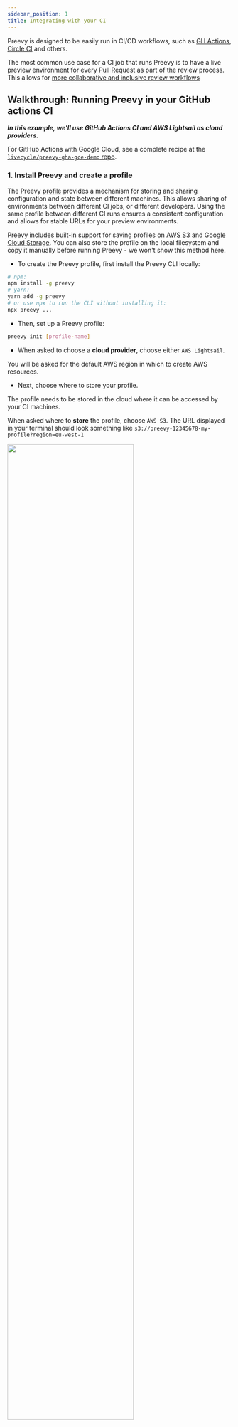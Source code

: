 ```yaml
---
sidebar_position: 1
title: Integrating with your CI
---
```



Preevy is designed to be easily run in CI/CD workflows,
such as [GH Actions](https://github.com/features/actions), [Circle CI](https://circleci.com/) and others.

The most common use case for a CI job that runs Preevy is to have a live preview environment for every Pull Request
as part of the review process. This allows for [more collaborative and inclusive review workflows](/intro/motivation)

## Walkthrough: Running Preevy in your GitHub actions CI

***In this example, we'll use GitHub Actions CI and AWS Lightsail as cloud providers.***

For GitHub Actions with Google Cloud, see a complete recipe at the [`livecycle/preevy-gha-gce-demo` repo](https://github.com/livecycle/preevy-gha-gce-demo).

### 1. Install Preevy and create a profile

The Preevy [profile](https://preevy.dev/intro/under-the-hood#profile-configuration) provides a mechanism for storing and sharing configuration and state between different machines.
This allows sharing of environments between different CI jobs, or different developers.
Using the same profile between different CI runs ensures a consistent configuration and allows for stable URLs for your preview environments.

Preevy includes built-in support for saving profiles on [AWS S3](https://aws.amazon.com/s3/) and [Google Cloud Storage](https://cloud.google.com/storage/).
You can also store the profile on the local filesystem and copy it manually before running Preevy - we won't show this method here.

- To create the Preevy profile, first install the Preevy CLI locally:

```bash
# npm:
npm install -g preevy
# yarn:
yarn add -g preevy
# or use npx to run the CLI without installing it:
npx preevy ...
```

- Then, set up a Preevy profile:

```bash
preevy init [profile-name]
```

- When asked to choose a **cloud provider**, choose either `AWS Lightsail`.

You will be asked for the default AWS region in which to create AWS resources.

- Next, choose where to store your profile.

The profile needs to be stored in the cloud where it can be accessed by your CI machines.

When asked where to **store** the profile, choose `AWS S3`.
The URL displayed in your terminal should look something like `s3://preevy-12345678-my-profile?region=eu-west-1`

<img src={StoreInS3Screenshot} width="75%" />

<br />
<br />

- Note the URL displayed in your terminal - this is the Preevy profile URL which we'll use in the actions below.

### 2. Make sure GitHub Actions workflows have AWS permissions

In this example, we'll be using the [`aws-actions/configure-aws-credentials` action](https://github.com/aws-actions/configure-aws-credentials) with GitHub's [OIDC provider](https://github.com/aws-actions/configure-aws-credentials#oidc).
Make sure the configured role has the [required permissions](/deploy-runtimes/aws-lightsail#required-aws-permissions).

### 3. Create your GitHub Actions workflows

We'll create two workflows:

The `Deploy Preevy environment` workflow will create the preview environments when a PR is opened or updated.

The `Teardown Preevy environment` workflow will bring down the running preview environments when the PR is closed.

- For the `Deploy Preevy environment` workflow, create the file `preevy-up.yaml` in the `.github/workflows` directory of your repo:

```yaml
name: Deploy Preevy environment
on:
  pull_request:
    types:
      - opened
      - reopened
      - synchronize

permissions:
  id-token: write
  contents: read

  # Needed to write a PR comment with the environment URLs
  pull-requests: write

jobs:
  deploy:
    timeout-minutes: 15

    # allow a single job to run per PR
    concurrency: preevy-${{ github.event.number }}

    runs-on: ubuntu-latest
    steps:
      - uses: aws-actions/configure-aws-credentials@v2
        with:
          role-to-assume: arn:aws:iam::12345678:role/my-role
          aws-region: eu-west-1

      - uses: actions/checkout@v3

      - uses: livecycle/preevy-up-action@v2.0.0
        id: preevy
        with:
          profile-url: "${{ vars.PREEVY_PROFILE_URL }}"
          docker-compose-yaml-paths: "./docker/docker-compose.yaml"

      # Change `frontend` and `3000` in this step to your main service and port
      # This will appear as the GH environment URL
      - id: store_url
        name: Store URL of frontend
        run: |
          echo url=$(jq -r '.[] | select(.service=="frontend" and .port==3000).url' "${{ steps.preevy_up.outputs.urls-file }}") >> "$GITHUB_OUTPUT"
```

- For the `Teardown Preevy environment` workflow, create the file `preevy-down.yaml` in the `.github/workflows` directory of your repo:

```yaml
name: Teardown Preevy environment
on:
  pull_request:
    types:
      - closed
permissions:
  id-token: write
  contents: read

  # needed to update the PR comment with the environment URLs
  pull-requests: write
jobs:
  teardown:
    runs-on: ubuntu-latest
    steps:
      - uses: aws-actions/configure-aws-credentials@v2
        with:
          role-to-assume: arn:aws:iam::12345678:role/my-role
          aws-region: eu-west-1

      - uses: actions/checkout@v3
      - uses: livecycle/preevy-down-action@v1.1.0
        id: preevy
        with:
          profile-url: "${{ vars.PREEVY_PROFILE_URL }}"
          docker-compose-yaml-paths: "./docker/docker-compose.yaml"
```

- Add a [GitHub action configuration variable](https://docs.github.com/en/actions/learn-github-actions/variables#defining-configuration-variables-for-multiple-workflows) named `PREEVY_PROFILE_URL` and set the value to the URL printed at the `preevy init` output.

### 4. Get Automatic GitHub Notifications

You're all set! When you open a PR, Preevy will now build preview environments.
The [Preevy Github Plugin](/github-plugin) will automatically detect the GitHub context and post a comment on your PR with the links to each of the relevant services when they are available for review.
Teammates can simply click these links and preview your latest changes in their browsers.
